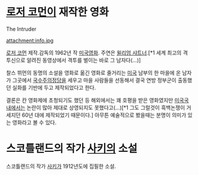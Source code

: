 = [[로저 코먼]]이 재작한 영화 =
The Intruder 

attachment:info.jpg 

[[로저 코먼]] 제작.감독의 1962년 작 [[미국]][[영화]]. 주연은 [[윌리엄 샤트너]].[*1 세계 최고의 격투신으로 알려진 동영상에서 격투를 벌이는 바로 그 남자다(...)]

찰스 뷔먼의 동명의 소설을 영화로 옮긴 영화로 줄거리는 [[미국]] 남부의 한 마을에 온 남자가 그곳에서 [[국수주의]]정당을 세우고 마을 사람들을 선동해서 결국 연방 정부군이 출동했던 실화를 기반에 두고 제작되었다고 한다.

결론은 칸 영화제에 초청되기도 했던 등 해외에서는 꽤 호평을 받은 영화였지만 [[미국]]국내에서는 논란이 많아 제대로 상영되지도 못했다고(...)[*1 그도 그럴것이 흑백논쟁이 거세지던 60년 대에 제작되었기 때문이다.] 아무튼 예술적으로 봤을때는 분명이 의미가 있는 영화라고 볼 수 있다.

= 스코틀랜드의 작가 [[사키]]의 소설 =
스코틀랜드의 작가 [[사키]]가 1912년도에 집필한 소설.
